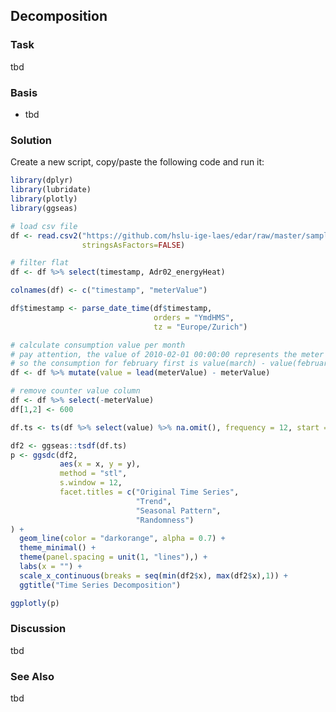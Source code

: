 ## Decomposition
### Task
tbd

### Basis

* tbd

### Solution


Create a new script, copy/paste the following code and run it:

```r
library(dplyr)
library(lubridate)
library(plotly)
library(ggseas)

# load csv file
df <- read.csv2("https://github.com/hslu-ige-laes/edar/raw/master/sampleData/flatHeatAndHotWater.csv",
                stringsAsFactors=FALSE)

# filter flat
df <- df %>% select(timestamp, Adr02_energyHeat)

colnames(df) <- c("timestamp", "meterValue")

df$timestamp <- parse_date_time(df$timestamp,
                                orders = "YmdHMS",
                                tz = "Europe/Zurich")

# calculate consumption value per month
# pay attention, the value of 2010-02-01 00:00:00 represents the meter reading on february first,
# so the consumption for february first is value(march) - value(february)!
df <- df %>% mutate(value = lead(meterValue) - meterValue)

# remove counter value column
df <- df %>% select(-meterValue)
df[1,2] <- 600

df.ts <- ts(df %>% select(value) %>% na.omit(), frequency = 12, start = min(year(df$timestamp)))

df2 <- ggseas::tsdf(df.ts)
p <- ggsdc(df2,
           aes(x = x, y = y),
           method = "stl",
           s.window = 12,
           facet.titles = c("Original Time Series",
                            "Trend",
                            "Seasonal Pattern",
                            "Randomness")
) + 
  geom_line(color = "darkorange", alpha = 0.7) +
  theme_minimal() +
  theme(panel.spacing = unit(1, "lines"),) +
  labs(x = "") +
  scale_x_continuous(breaks = seq(min(df2$x), max(df2$x),1)) +
  ggtitle("Time Series Decomposition")

ggplotly(p)


```

### Discussion
tbd

### See Also
tbd

